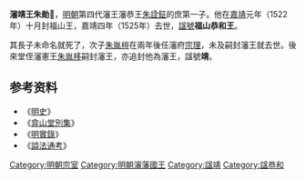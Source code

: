 {{CJK-New-Char|23D23}}
'''瀋靖王朱勛𣴣'''{{BD|1492年||1525年|catIdx=Z朱}}，[[明朝|明朝]]第四代瀋王瀋恭王[[朱詮鉦|朱詮鉦]]的庶第一子。他在[[嘉靖|嘉靖]]元年（1522年）十月封福山王，嘉靖四年（1525年）去世，[[諡號|諡號]]'''福山恭和王'''。

其長子未命名就死了，次子[[朱胤榿|朱胤榿]]在兩年後任瀋府[[宗理|宗理]]，未及嗣封瀋王就去世。後來堂侄瀋憲王[[朱胤栘|朱胤栘]]嗣封瀋王，亦追封他為瀋王，諡號'''靖'''。

==参考资料==
*《[[明史|明史]]》
*《[[弇山堂別集|弇山堂別集]]》
*《[[明實錄|明實錄]]》
*《[[謚法通考|謚法通考]]》

{{s-start}}
{{s-none|無|[[明朝|明政府]]始封之王}}
{{s-ttl|title=[[明朝藩王列表_(瀋王系)#福山國|明福山國國王]]|years=1522年—1525年}}
{{s-none|無|子任瀋府[[宗理|宗理]]，封國廢除}}
{{end}}

[[Category:明朝宗室|Category:明朝宗室]]
[[Category:明朝瀋藩國王|Category:明朝瀋藩國王]]
[[Category:諡靖|Category:諡靖]]
[[Category:諡恭和|Category:諡恭和]]